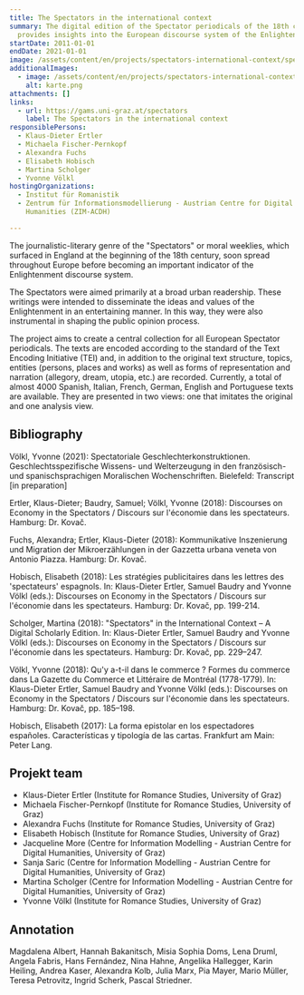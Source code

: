 ```yaml
---
title: The Spectators in the international context
summary: The digital edition of the Spectator periodicals of the 18th century
  provides insights into the European discourse system of the Enlightenment.
startDate: 2011-01-01
endDate: 2021-01-01
image: /assets/content/en/projects/spectators-international-context/spectators2.png
additionalImages:
  - image: /assets/content/en/projects/spectators-international-context/additionalImages/karte.png
    alt: karte.png
attachments: []
links:
  - url: https://gams.uni-graz.at/spectators
    label: The Spectators in the international context
responsiblePersons:
  - Klaus-Dieter Ertler
  - Michaela Fischer-Pernkopf
  - Alexandra Fuchs
  - Elisabeth Hobisch
  - Martina Scholger
  - Yvonne Völkl
hostingOrganizations:
  - Institut für Romanistik
  - Zentrum für Informationsmodellierung - Austrian Centre for Digital
    Humanities (ZIM-ACDH)

---
```

The journalistic-literary genre of the "Spectators" or moral weeklies, which surfaced in England at the beginning of the 18th century, soon spread throughout Europe before becoming an important indicator of the Enlightenment discourse system.

The Spectators were aimed primarily at a broad urban readership. These writings were intended to disseminate the ideas and values of the Enlightenment in an entertaining manner. In this way, they were also instrumental in shaping the public opinion process.

The project aims to create a central collection for all European Spectator periodicals. The texts are encoded according to the standard of the Text Encoding Initiative (TEI) and, in addition to the original text structure, topics, entities (persons, places and works) as well as forms of representation and narration (allegory, dream, utopia, etc.) are recorded. Currently, a total of almost 4000 Spanish, Italian, French, German, English and Portuguese texts are available. They are presented in two views: one that imitates the original and one analysis view.

**Bibliography**
----------------

Völkl, Yvonne (2021): Spectatoriale Geschlechterkonstruktionen. Geschlechtsspezifische Wissens- und Welterzeugung in den französisch- und spanischsprachigen Moralischen Wochenschriften. Bielefeld: Transcript \[in preparation\]

Ertler, Klaus-Dieter; Baudry, Samuel; Völkl, Yvonne (2018): Discourses on Economy in the Spectators / Discours sur l'économie dans les spectateurs. Hamburg: Dr. Kovač.

Fuchs, Alexandra; Ertler, Klaus-Dieter (2018): Kommunikative Inszenierung und Migration der Mikroerzählungen in der Gazzetta urbana veneta von Antonio Piazza. Hamburg: Dr. Kovač.

Hobisch, Elisabeth (2018): Les stratégies publicitaires dans les lettres des 'spectateurs' espagnols. In: Klaus-Dieter Ertler, Samuel Baudry and Yvonne Völkl (eds.): Discourses on Economy in the Spectators / Discours sur l'économie dans les spectateurs. Hamburg: Dr. Kovač, pp. 199-214.

Scholger, Martina (2018): "Spectators" in the International Context – A Digital Scholarly Edition. In: Klaus-Dieter Ertler, Samuel Baudry and Yvonne Völkl (eds.): Discourses on Economy in the Spectators / Discours sur l'économie dans les spectateurs. Hamburg: Dr. Kovač, pp. 229–247.

Völkl, Yvonne (2018): Qu'y a-t-il dans le commerce ? Formes du commerce dans La Gazette du Commerce et Littéraire de Montréal (1778-1779). In: Klaus-Dieter Ertler, Samuel Baudry and Yvonne Völkl (eds.): Discourses on Economy in the Spectators / Discours sur l'économie dans les spectateurs. Hamburg: Dr. Kovač, pp. 185–198.

Hobisch, Elisabeth (2017): La forma epistolar en los espectadores españoles. Características y tipología de las cartas. Frankfurt am Main: Peter Lang.

**Projekt team**
----------------

*   Klaus-Dieter Ertler (Institute for Romance Studies, University of Graz)
*   Michaela Fischer-Pernkopf (Institute for Romance Studies, University of Graz)
*   Alexandra Fuchs (Institute for Romance Studies, University of Graz)
*   Elisabeth Hobisch (Institute for Romance Studies, University of Graz)
*   Jacqueline More (Centre for Information Modelling - Austrian Centre for Digital Humanities, University of Graz)
*   Sanja Saric (Centre for Information Modelling - Austrian Centre for Digital Humanities, University of Graz)
*   Martina Scholger (Centre for Information Modelling - Austrian Centre for Digital Humanities, University of Graz)
*   Yvonne Völkl (Institute for Romance Studies, University of Graz)

**Annotation**
--------------

Magdalena Albert, Hannah Bakanitsch, Misia Sophia Doms, Lena Druml, Angela Fabris, Hans Fernández, Nina Hahne, Angelika Hallegger, Karin Heiling, Andrea Kaser, Alexandra Kolb, Julia Marx, Pia Mayer, Mario Müller, Teresa Petrovitz, Ingrid Scherk, Pascal Striedner.
